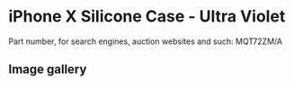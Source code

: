 
# iPhone X Silicone Case - Ultra Violet

Part number, for search engines, auction websites and such: MQT72ZM/A

## Image gallery

<div style={{ width: "768px" }}>
  <GalleryComponent
    images={[
      {
        original: "/everysource/MQT72.webp",
        thumbnail: "/everypreview/MQT72.webp",
      },
      {
        original: "/everysource/MQT72_AV1_SILVER.webp",
        thumbnail: "/everypreview/MQT72_AV1_SILVER.webp",
      },
      {
        original: "/everysource/MQT72_AV1_SPACE_GRAY.webp",
        thumbnail: "/everypreview/MQT72_AV1_SPACE_GRAY.webp",
      },
      {
        original: "/everysource/MQT72_AV2.webp",
        thumbnail: "/everypreview/MQT72_AV2.webp",
      }
    ]}
  />
</div>